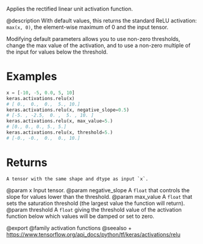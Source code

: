 Applies the rectified linear unit activation function.

@description
With default values, this returns the standard ReLU activation:
`max(x, 0)`, the element-wise maximum of 0 and the input tensor.

Modifying default parameters allows you to use non-zero thresholds,
change the max value of the activation,
and to use a non-zero multiple of the input for values below the threshold.

# Examples
```python
x = [-10, -5, 0.0, 5, 10]
keras.activations.relu(x)
# [ 0.,  0.,  0.,  5., 10.]
keras.activations.relu(x, negative_slope=0.5)
# [-5. , -2.5,  0. ,  5. , 10. ]
keras.activations.relu(x, max_value=5.)
# [0., 0., 0., 5., 5.]
keras.activations.relu(x, threshold=5.)
# [-0., -0.,  0.,  0., 10.]
```

# Returns
    A tensor with the same shape and dtype as input `x`.

@param x Input tensor.
@param negative_slope A `float` that controls the slope
    for values lower than the threshold.
@param max_value A `float` that sets the saturation threshold (the largest
    value the function will return).
@param threshold A `float` giving the threshold value of the activation
    function below which values will be damped or set to zero.

@export
@family activation functions
@seealso
+ <https://www.tensorflow.org/api_docs/python/tf/keras/activations/relu>
